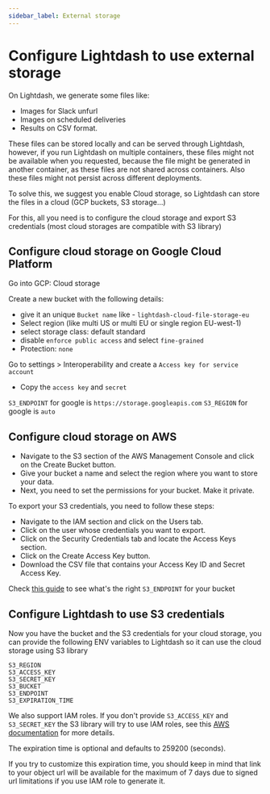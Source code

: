 ```yaml
---
sidebar_label: External storage
---
```


# Configure Lightdash to use external storage

On Lightdash, we generate some files like:

-   Images for Slack unfurl
-   Images on scheduled deliveries
-   Results on CSV format.

These files can be stored locally and can be served through Lightdash,
however, if you run Lightdash on multiple containers, these files might not be available when you requested,
because the file might be generated in another container, as these files are not shared across containers.
Also these files might not persist across different deployments.

To solve this, we suggest you enable Cloud storage, so Lightdash can store the files in a cloud (GCP buckets, S3 storage...)

For this, all you need is to configure the cloud storage and export S3 credentials (most cloud storages are compatible with S3 library)

## Configure cloud storage on Google Cloud Platform

Go into GCP: Cloud storage

Create a new bucket with the following details:

-   give it an unique `Bucket name` like - `lightdash-cloud-file-storage-eu`
-   Select region (like multi US or multi EU or single region EU-west-1)
-   select storage class: default standard
-   disable `enforce public access` and select `fine-grained`
-   Protection: `none`

Go to settings > Interoperability and create a `Access key for service account`

-   Copy the `access key` and `secret`

`S3_ENDPOINT` for google is `https://storage.googleapis.com`
`S3_REGION` for google is `auto`

## Configure cloud storage on AWS

-   Navigate to the S3 section of the AWS Management Console and click on the Create Bucket button.
-   Give your bucket a name and select the region where you want to store your data.
-   Next, you need to set the permissions for your bucket. Make it private.

To export your S3 credentials, you need to follow these steps:

-   Navigate to the IAM section and click on the Users tab.
-   Click on the user whose credentials you want to export.
-   Click on the Security Credentials tab and locate the Access Keys section.
-   Click on the Create Access Key button.
-   Download the CSV file that contains your Access Key ID and Secret Access Key.

Check [this guide](https://docs.aws.amazon.com/general/latest/gr/s3.html) to see what's the right `S3_ENDPOINT` for your bucket

## Configure Lightdash to use S3 credentials

Now you have the bucket and the S3 credentials for your cloud storage,
you can provide the following ENV variables to Lightdash so it can use the cloud storage using S3 library

```
S3_REGION
S3_ACCESS_KEY
S3_SECRET_KEY
S3_BUCKET
S3_ENDPOINT
S3_EXPIRATION_TIME
```

We also support IAM roles. If you don't provide `S3_ACCESS_KEY` and `S3_SECRET_KEY` the S3 library will try to use IAM roles,
see this [AWS documentation](https://docs.aws.amazon.com/sdk-for-javascript/v2/developer-guide/setting-credentials-node.html) for more details.

The expiration time is optional and defaults to 259200 (seconds).

If you try to customize this expiration time, you should keep in mind that link to your object url will be available for the maximum of 7 days due to signed url limitations if you use IAM role to generate it.
